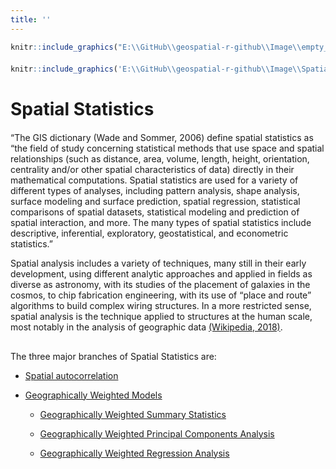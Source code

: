 ```yaml
---
title: ''
---
```


```r
knitr::include_graphics("E:\\GitHub\\geospatial-r-github\\Image\\empty_banner.png")
```
<div style="margin-bottom:20px;">
</div>

```r
knitr::include_graphics('E:\\GitHub\\geospatial-r-github\\Image\\Spatial_Statistics.png')
```

<div style="margin-bottom:20px;">
</div>

# Spatial Statistics
<div style="margin-bottom:20px;">
</div>

“The GIS dictionary (Wade and Sommer, 2006) define spatial statistics as “the field of study concerning statistical methods that use space and spatial relationships (such as distance, area, volume, length, height, orientation, centrality and/or other spatial characteristics of data) directly in their mathematical computations. Spatial statistics are used for a variety of different types of analyses, including pattern analysis, shape analysis, surface modeling and surface prediction, spatial regression, statistical comparisons of spatial datasets, statistical modeling and prediction of spatial interaction, and more. The many types of spatial statistics include descriptive, inferential, exploratory, geostatistical, and econometric statistics.”

Spatial analysis includes a variety of techniques, many still in their early development, using different analytic approaches and applied in fields as diverse as astronomy, with its studies of the placement of galaxies in the cosmos, to chip fabrication engineering, with its use of "place and route" algorithms to build complex wiring structures. In a more restricted sense, spatial analysis is the technique applied to structures at the human scale, most notably in the analysis of geographic data [(Wikipedia, 2018)](https://en.wikipedia.org/wiki/Spatial_analysis). 

<div style="margin-bottom:30px;">
</div>

The three major branches of Spatial Statistics are: 

* [Spatial autocorrelation](spatial-autocorrelation.html)

* [Geographically Weighted Models](geographically-weighted-models.html)


    - [Geographically Weighted Summary Statistics](geographically-weighted-summary-statistics.html)
    
    - [Geographically Weighted Principal Components Analysis](geographically-weighted-principal-components-analysis.html)
    
    - [Geographically Weighted Regression Analysis](geographically-weighted-regression.html)
    
    
    



